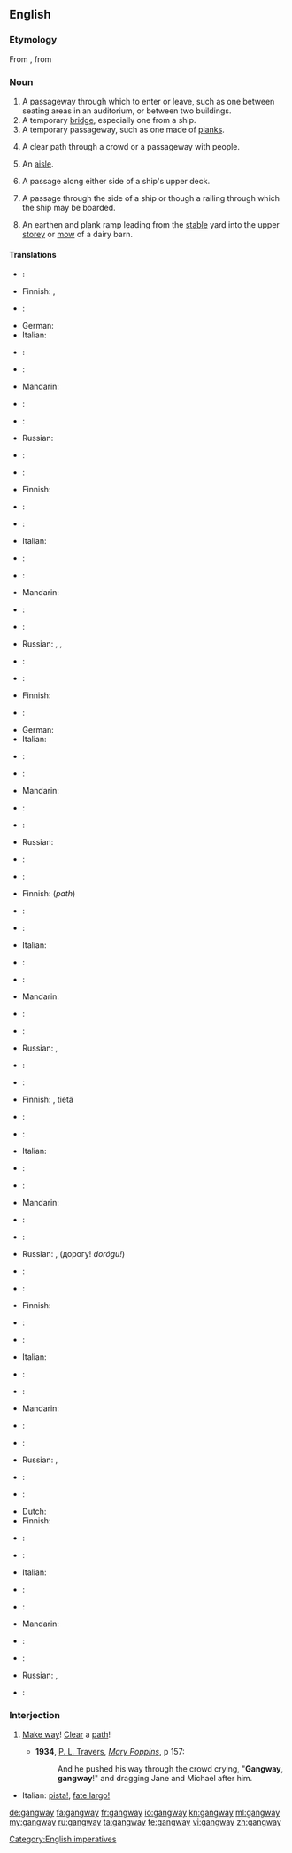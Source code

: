 ==English==

===Etymology===
From {{etyl|enm|en}}, from {{etyl|ang|en}} {{compound|gang|way}}

===Noun===
{{en-noun}}

# A passageway through which to enter or leave, such as one between seating areas in an auditorium, or between two buildings.
# A temporary [[bridge]], especially one from a ship.
# A temporary passageway, such as one made of [[plank]]s.
# {{rare|obsolete|except|_|dialectal}} A clear path through a crowd or a passageway with people.
# {{British}} An [[aisle]].
# {{nautical}} A passage along either side of a ship's upper deck.
# {{nautical}} A passage through the side of a ship or though a railing through which the ship may be boarded.
# {{context|agricultural}} An earthen and plank ramp leading from the [[stable]] yard into the upper [[storey]] or [[mow]] of a dairy barn.

====Translations====
{{trans-top|passageway}}
* {{trreq|Arabic}}:
* Finnish: {{t-|fi|käytävä}},  {{t|fi|kulkutie}}
* {{trreq|French}}:
* German: {{t+|de|Gang|m}}
* Italian: {{t-|it|corridoio|m}}
* {{trreq|Japanese}}:
{{trans-mid}}
* {{trreq|Korean}}:
* Mandarin: {{t|zh|過道}}
* {{trreq|Polish}}:
* {{trreq|Portuguese}}:
* Russian: {{t+|ru|проход|m|tr=proxód}}
* {{trreq|Spanish}}:
{{trans-bottom}}

{{trans-top|temporary bridge}}
* {{trreq|Arabic}}:
* Finnish: {{t-|fi|lankonki}}
* {{trreq|French}}:
* {{trreq|German}}:
* Italian: {{t+|it|plancia|f}}
* {{trreq|Japanese}}:
{{trans-mid}}
* {{trreq|Korean}}:
* Mandarin: {{t|zh|舷梯}}
* {{trreq|Polish}}:
* {{trreq|Portuguese}}:
* Russian: {{t|ru|трап|m|tr=trap}}, {{t|ru|сходни|f|p|tr=sxódni}}, {{t+|ru|выход|m|tr=výxod}}
* {{trreq|Spanish}}:
{{trans-bottom}}

{{trans-top|temporary plank bridge, path, or passageway}}
* {{trreq|Arabic}}:
* Finnish: {{t-|fi|lankonki}}
* {{trreq|French}}:
* German: {{t|de|Landungsbrücke|f}}
* Italian: {{t+|it|plancia}}
* {{trreq|Japanese}}:
{{trans-mid}}
* {{trreq|Korean}}:
* Mandarin: {{t|zh| 木板道}}
* {{trreq|Polish}}:
* {{trreq|Portuguese}}:
* Russian: {{t|ru|трап|m|tr=trap}}
* {{trreq|Spanish}}:
{{trans-bottom}}

{{trans-top|clear path through a crowd}}
* {{trreq|Arabic}}:
* Finnish: {{t|fi|kulkutie}} (''path'')
* {{trreq|French}}:
* {{trreq|German}}:
* Italian: {{t+|it|largo}}
* {{trreq|Japanese}}:
{{trans-mid}}
* {{trreq|Korean}}:
* Mandarin: {{t|zh|通道}}
* {{trreq|Polish}}:
* {{trreq|Portuguese}}:
* Russian: {{t+|ru|выход|m|tr=výxod}}, {{t+|ru|проход|m|tr=proxód}}
* {{trreq|Spanish}}:
{{trans-bottom}}

{{trans-top|imperative to clear a path quickly}}
* {{trreq|Arabic}}:
* Finnish: {{t-|fi|tietä}}, {{t-|fi|tehkää}} tietä
* {{trreq|French}}:
* {{trreq|German}}:
* Italian: {{t+|it|largo}}
* {{trreq|Japanese}}:
{{trans-mid}}
* {{trreq|Korean}}:
* Mandarin: {{t|zh|借過}}
* {{trreq|Polish}}:
* {{trreq|Portuguese}}:
* Russian: {{t+|ru|проход|m|tr=proxód}}, {{t+|ru|дорога|m|tr=doróga}} (дорогу! ''dorógu!'')
* {{trreq|Spanish}}:
{{trans-bottom}}

{{trans-see|aisle}}

{{trans-top|nautical: passage on upper deck}}
* {{trreq|Arabic}}:
* Finnish: {{t|fi|kävelykansi}}
* {{trreq|French}}:
* {{trreq|German}}:
* Italian: {{t-|it|barcarizzo}}
* {{trreq|Japanese}}:
{{trans-mid}}
* {{trreq|Korean}}:
* Mandarin: {{t|zh|舷梯}}
* {{trreq|Polish}}:
* {{trreq|Portuguese}}:
* Russian: {{t|ru|трап|m|tr=trap}}, {{t|ru|шкафут|m|tr=škafút}}
* {{trreq|Spanish}}:
{{trans-bottom}}

{{trans-top|nautical: passage through the side of a ship}}
* {{trreq|Arabic}}:
* Dutch: {{t|nl|valreep}}
* Finnish: {{t|fi|maihinnousuportti}}
* {{trreq|French}}:
* {{trreq|German}}:
* Italian: {{t-|it|barcarizzo}}
* {{trreq|Japanese}}:
{{trans-mid}}
* {{trreq|Korean}}:
* Mandarin: {{t|zh|舷梯}}
* {{trreq|Polish}}:
* {{trreq|Portuguese}}:
* Russian: {{t|ru|трап|m|tr=trap}},  {{t|ru|сходни|f|p|tr=sxódni}}
* {{trreq|Spanish}}:
{{trans-bottom}}

===Interjection===
{{en-interj}}

# {{context|to a crowd}} [[make way|Make way]]! [[clear|Clear]] a [[path]]!
#* '''1934''', [[w:P. L. Travers|P. L. Travers]], [[w:Mary Poppins|''Mary Poppins'']], p 157:
#*: And he pushed his way through the crowd crying, "'''Gangway''', '''gangway'''!" and dragging Jane and Michael after him.

{{trans-top|make way}}
* Italian: [[pista!]], [[fate largo!]]
{{trans-mid}}
{{trans-bottom}}

[[Category:English imperatives]]

[[de:gangway]]
[[fa:gangway]]
[[fr:gangway]]
[[io:gangway]]
[[kn:gangway]]
[[ml:gangway]]
[[my:gangway]]
[[ru:gangway]]
[[ta:gangway]]
[[te:gangway]]
[[vi:gangway]]
[[zh:gangway]]